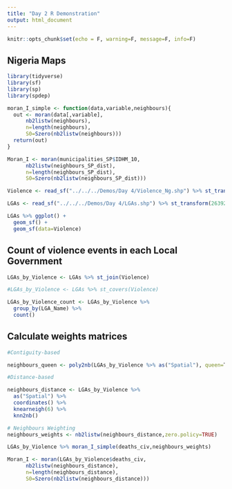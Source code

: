 ```yaml
---
title: "Day 2 R Demonstration"
output: html_document
---
```


```r
knitr::opts_chunk$set(echo = F, warning=F, message=F, info=F)
```

## Nigeria Maps

```r
library(tidyverse)
library(sf)
library(sp)
library(spdep)

moran_I_simple <- function(data,variable,neighbours){
  out <- moran(data[,variable],
      nb2listw(neighbours),
      n=length(neighbours),
      S0=Szero(nb2listw(neighbours)))
  return(out)
}

Moran_I <- moran(municipalities_SP$IDHM_10,
      nb2listw(neighbours_SP_dist),
      n=length(neighbours_SP_dist),
      S0=Szero(nb2listw(neighbours_SP_dist)))

```

```r
Violence <- read_sf("../../../Demos/Day 4/Violence_Ng.shp") %>% st_transform(26392)

LGAs <- read_sf("../../../Demos/Day 4/LGAs.shp") %>% st_transform(26392)

LGAs %>% ggplot() +
  geom_sf() +
  geom_sf(data=Violence)
```

## Count of violence events in each Local Government

```r
LGAs_by_Violence <- LGAs %>% st_join(Violence)

#LGAs_by_Violence <- LGAs %>% st_covers(Violence)

LGAs_by_Violence_count <- LGAs_by_Violence %>%
  group_by(LGA_Name) %>% 
  count()

```

## Calculate weights matrices

```r
#Contiguity-based 

neighbours_queen <- poly2nb(LGAs_by_Violence %>% as("Spatial"), queen=T)

#Distance-based

neighbours_distance <- LGAs_by_Violence %>% 
  as("Spatial") %>% 
  coordinates() %>% 
  knearneigh(6) %>% 
  knn2nb()

# Neighbours Weighting
neighbours_weights <- nb2listw(neighbours_distance,zero.policy=TRUE)

```

```r
LGAs_by_Violence %>% moran_I_simple(deaths_civ,neighbours_weights)

Moran_I <- moran(LGAs_by_Violence$deaths_civ,
      nb2listw(neighbours_distance),
      n=length(neighbours_distance),
      S0=Szero(nb2listw(neighbours_distance)))
```

